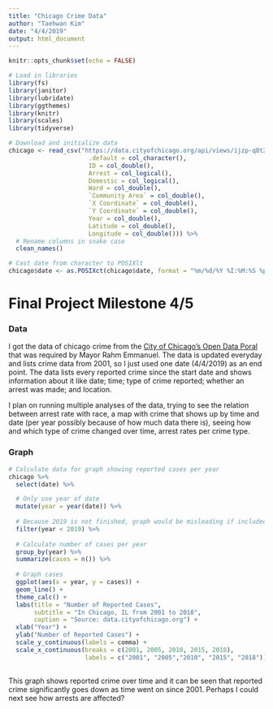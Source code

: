 ```yaml
---
title: "Chicago Crime Data"
author: "Taehwan Kim"
date: "4/4/2019"
output: html_document
---
```


```r
knitr::opts_chunk$set(echo = FALSE)

# Load in libraries
library(fs)
library(janitor)
library(lubridate)
library(ggthemes)
library(knitr)
library(scales)
library(tidyverse)

# Download and initialize data
chicago <- read_csv("https://data.cityofchicago.org/api/views/ijzp-q8t2/rows.csv?accessType=DOWNLOAD", col_types = cols(
                      .default = col_character(),
                      ID = col_double(),
                      Arrest = col_logical(),
                      Domestic = col_logical(),
                      Ward = col_double(),
                      `Community Area` = col_double(),
                      `X Coordinate` = col_double(),
                      `Y Coordinate` = col_double(),
                      Year = col_double(),
                      Latitude = col_double(),
                      Longitude = col_double())) %>% 
  # Rename columns in snake case
  clean_names()

# Cast date from character to POSIXlt
chicago$date <- as.POSIXct(chicago$date, format = "%m/%d/%Y %I:%M:%S %p")


```

# Final Project Milestone 4/5

### Data

I got the data of chicago crime from the [City of Chicago's Open Data Poral]("https://data.cityofchicago.org/") that was required by Mayor Rahm Emmanuel. The data is updated everyday and lists crime data from 2001, so I just used one date (4/4/2019) as an end point. The data lists every reported crime since the start date and shows information about it like date; time; type of crime reported; whether an arrest was made; and location.

I plan on running multiple analyses of the data, trying to see the relation between arrest rate with race, a map with crime that shows up by time and date (per year possibly because of how much data there is), seeing how and which type of crime changed over time, arrest rates per crime type.

### Graph

```r
# Calculate data for graph showing reported cases per year
chicago %>%
  select(date) %>% 

  # Only use year of date
  mutate(year = year(date)) %>% 
  
  # Because 2019 is not finished, graph would be misleading if included
  filter(year < 2019) %>% 
  
  # Calculate number of cases per year
  group_by(year) %>%
  summarize(cases = n()) %>%
  
  # Graph cases
  ggplot(aes(x = year, y = cases)) +
  geom_line() +
  theme_calc() +
  labs(title = "Number of Reported Cases",
       subtitle = "In Chicago, IL from 2001 to 2018",
       caption = "Source: data.cityofchicago.org") +
  xlab("Year") +
  ylab("Number of Reported Cases") +
  scale_y_continuous(labels = comma) +
  scale_x_continuous(breaks = c(2001, 2005, 2010, 2015, 2018),
                     labels = c("2001", "2005","2010", "2015", "2018"))
  

```

This graph shows reported crime over time and it can be seen that reported crime significantly goes down as time went on since 2001. Perhaps I could next see how arrests are affected?
